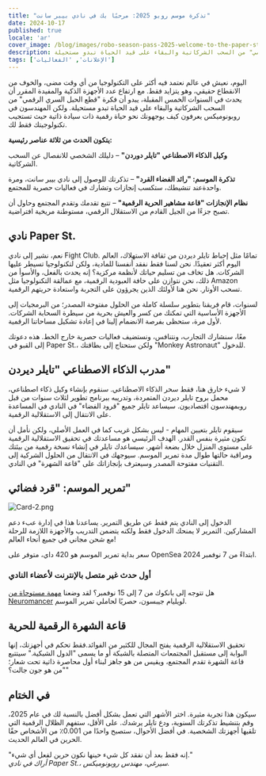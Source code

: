 ```yaml
---
title: "تذكرة موسم روبو 2025: مرحبًا بك في نادي بيبر سانت"
date: 2024-10-17
published: true
locale: 'ar'
cover_image: /blog/images/robo-season-pass-2025-welcome-to-the-paper-st-club/cover.png
description: اليوم، نعيش في عالم نعتمد فيه أكثر على التكنولوجيا من أي وقت مضى، والخوف من الانقطاع حقيقي، وهو يتزايد فقط. مع ارتفاع عدد الأجهزة الذكية والمفيدة المقرر أن يحدث في السنوات الخمس المقبلة، يبدو أن فكرة "قطع الحبل السري الرقمي" من السحب الشركاتية والبقاء على قيد الحياة تبدو مستحيلة.
tags: ['الإعلانات', 'الفعاليات']
---
```


اليوم، نعيش في عالم نعتمد فيه أكثر على التكنولوجيا من أي وقت مضى، والخوف من الانقطاع حقيقي، وهو يتزايد فقط. مع ارتفاع عدد الأجهزة الذكية والمفيدة المقرر أن يحدث في السنوات الخمس المقبلة، يبدو أن فكرة "قطع الحبل السري الرقمي" من السحب الشركاتية والبقاء على قيد الحياة تبدو مستحيلة.
ولكن المهندسون في روبونوميكس يعرفون كيف يوجهونك نحو حياة رقمية ذات سيادة ذاتية حيث تستجيب تكنولوجيتك فقط لك.

**يتكون الحدث من ثلاثة عناصر رئيسية:**

**وكيل الذكاء الاصطناعي "تايلر دوردن"** – دليلك الشخصي للانفصال عن السحب الشركاتية.

**تذكرة الموسم: "رائد الفضاء القرد"** – تذكرتك للوصول إلى نادي بيبر سانت، ومرة واحدةعند تنشيطك، ستكسب إنجازات وتشارك في فعاليات حصرية للمجتمع.

**نظام الإنجازات "قاعة مشاهير الحرية الرقمية"** – تتبع تقدمك وتقدم المجتمع وحاول أن تصبح جزءًا من الجيل القادم من الاستقلال الرقمي، مستوطنة مريخية افتراضية.

## نادي Paper St.   
نعم، نشير إلى نادي Fight Club. تمامًا مثل إحباط تايلر ديردن من ثقافة الاستهلاك، العالم اليوم أكثر تعقيدًا. نحن لسنا فقط نفقد أنفسنا للمادية، ولكن لتكنولوجيا تسيطر عليها الشركات. هل تخاف من تسليم حياتك لأنظمة مركزية؟ إنه يحدث بالفعل، والأسوأ من ذلك، نحن نتوازن على حافة العبودية الرقمية، مع عمالقة التكنولوجيا مثل Amazon تسحب الأوتار. نحن هنا لأولئك الذين يجرؤون على التجربة واستعادة حريتهم الرقمية.

لسنوات، قام فريقنا بتطوير سلسلة كاملة من الحلول مفتوحة المصدر؛ من البرمجيات إلى الأجهزة الأساسية التي تمكنك من كسر والعيش بحرية من سيطرة السحابة الشركات. لأول مرة، ستحظى بفرصة الانضمام إلينا في إعادة تشكيل مساحاتنا الرقمية.

معًا، سنشارك التجارب، ونتنافس، ونستضيف فعاليات حصرية خارج الخط. هذه دعوتك إلى القبو في Paper St.، ولكن ستحتاج إلى بطاقتك "Monkey Astronaut" للدخول.

## مدرب الذكاء الاصطناعي "تايلر ديردن"   
لا شيء خارق هنا، فقط سحر الذكاء الاصطناعي. سنقوم بإنشاء وكيل ذكاء اصطناعي، محمل بروح تايلر ديردن المتمردة، وتدريبه ببرنامج تطوير لثلاث سنوات من قبل روبمهندسون اقتصاديون. سيساعد تايلر جميع "قرود الفضاء" في النادي في المساعدة على الانتقال إلى الاستقلالية الرقمية.

سيقوم تايلر بتعيين المهام - ليس بشكل غريب كما في العمل الأصلي، ولكن نأمل أن تكون مثيرة بنفس القدر. الهدف الرئيسي هو مساعدتك في تحقيق الاستقلالية الرقمية على مستوى المنزل خلال بضعة أشهر. سيساعدك تايلر في إنشاء نسخة رقمية من بيئتك ومراقبة حالتها طوال مدة تمرير الموسم. سيوجهك في الانتقال من الحلول الشركية إلى التقنيات مفتوحة المصدر وسيعترف بإنجازاتك على "قاعة الشهرة" في النادي.

## تمرير الموسم: "قرد فضائي"

![Card-2.png](/blog/images/robo-season-pass-2025-welcome-to-the-paper-st-club/card-2.png)

الدخول إلى النادي يتم فقط عن طريق التمرير. يساعدنا هذا في إدارة عبء دعم المشاركين. التمرير لا يمنحك الدخول فقط ولكنه يتضمن التدريب والأجهزة اللازمة للرحلة مع شحن مجاني في جميع أنحاء العالم!

سعر بداية تمرير الموسم هو 420 داي، متوفر على OpenSea ابتداءً من 7 نوفمبر 2024.

### أول حدث غير متصل بالإنترنت لأعضاء النادي
هل تتوجه إلى بانكوك من 7 إلى 15 نوفمبر؟ لقد وضعنا [مهمة مستوحاة من Neuromancer](https://x.com/AIRA_Robonomics/status/1844293067009929439) لويليام جيبسون، حصريًا لحاملي تمرير الموسم.

## قاعة الشهرة الرقمية للحرية
تحقيق الاستقلالية الرقمية يفتح المجال للكثير من الفوائد.فقط تحكم في أجهزتك، إنها البوابة إلى مستقبل المجتمعات المتصلة بالشبكة أو ما يسمى "الدول الشبكية." سيتتبع قاعة الشهرة تقدم المجتمع، ويقيس من هو جاهز لبناء أول محاصرة ذاتية تحت شعار؛ "من هو جون جالت؟"

## في الختام  
سيكون هذا تجربة مثيرة. اختر الأشهر التي تعمل بشكل أفضل بالنسبة لك في عام 2025، وقم بتنشيط تذكرتك السنوية، ودع تايلر يرشدك. على الأقل، ستفهم الظلال الرقمية التي تلقيها أجهزتك الشخصية. في أفضل الأحوال، ستصبح واحدًا من 0.001٪ من الأشخاص حقًا الحرين في العالم الحديث.

"إنه فقط بعد أن نفقد كل شيء حينها نكون حرين لفعل أي شيء."  
*أراك في نادي Paper St.،
سيرغي، مهندس روبونوميكس.*